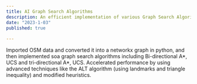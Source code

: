 ```yaml
---
title: AI Graph Search Algorithms
description: An efficient implementation of various Graph Search Algorithms on OSM data
date: "2023-1-03"
published: true
  
---
```


Imported OSM data and converted it into a networkx graph in python, and then implemented soa graph search algorithms including Bi-directional A*, UCS and tri-directional A*, UCS. Accelerated performance by using advanced techniques like the ALT algorithm (using landmarks and triangle inequality) and modified heuristics.